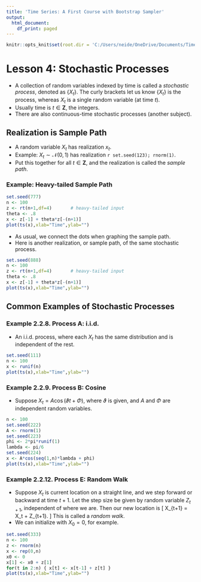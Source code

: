 ```yaml
---
title: 'Time Series: A First Course with Bootstrap Sampler'
output:
  html_document:
    df_print: paged
---
```


```r
knitr::opts_knit$set(root.dir = 'C:/Users/neide/OneDrive/Documents/TimeSeriesR/Data')
```

# Lesson 4: Stochastic Processes

- A collection of random variables indexed by time is called a *stochastic process*, denoted as $\{ X_t \}$. The curly brackets let us know $\{ X_t \}$ is the process, whereas $X_t$ is a single random variable (at time $t$).
- Usually time is $t \in {\mathbf Z}$, the integers.
- There are also continuous-time stochastic processes (another subject).

## Realization is Sample Path

- A random variable $X_t$ has realization $x_t$.
- Example: $X_t \sim \mathcal{N}(0,1)$ has realization `r set.seed(123); rnorm(1)`.
- Put this together for all $t \in {\mathbf Z}$, and the realization is called the *sample path*.

### Example: Heavy-tailed Sample Path

```r
set.seed(777)
n <- 100
z <- rt(n+1,df=4)		# heavy-tailed input
theta <- .8
x <- z[-1] + theta*z[-(n+1)]
plot(ts(x),xlab="Time",ylab="")
```

- As usual, we connect the dots when graphing the sample path.
- Here is another realization, or sample path, of the same stochastic process.

```r
set.seed(888)
n <- 100
z <- rt(n+1,df=4)		# heavy-tailed input
theta <- .8
x <- z[-1] + theta*z[-(n+1)]
plot(ts(x),xlab="Time",ylab="")
```

## Common Examples of Stochastic Processes

### Example 2.2.8. Process A: i.i.d.

- An i.i.d. process, where each $X_t$ has the same distribution and is independent of the rest.

```r
set.seed(111)
n <- 100
x <- runif(n)
plot(ts(x),xlab="Time",ylab="")
```

### Example 2.2.9. Process B: Cosine

- Suppose $X_t = A \cos (\vartheta t + \Phi)$, where $\vartheta$ is given, and $A$ and $\Phi$ are independent random variables.

```r
n <- 100
set.seed(222)
A <- rnorm(1)
set.seed(223)
phi <- 2*pi*runif(1)
lambda <- pi/6
set.seed(224)
x <- A*cos(seq(1,n)*lambda + phi)
plot(ts(x),xlab="Time",ylab="")
```

### Example 2.2.12. Process E: Random Walk

- Suppose $X_t$ is current location on a straight line, and we step forward or backward at time $t+1$. Let the step size be given by random variable $Z_{t+1}$, independent of where we are. Then our new location is
\[ 
 X_{t+1} = X_t + Z_{t+1}.
\]
 This is called a *random walk*.
- We can initialize with $X_0 = 0$, for example.
 
```r
set.seed(333)
n <- 100
z <- rnorm(n)
x <- rep(0,n)
x0 <- 0
x[1] <- x0 + z[1]
for(t in 2:n) { x[t] <- x[t-1] + z[t] }
plot(ts(x),xlab="Time",ylab="")
```




